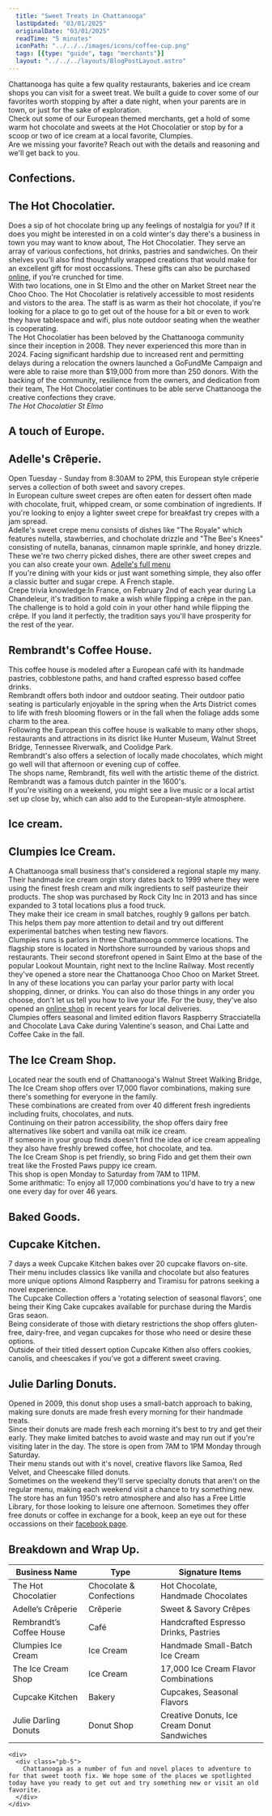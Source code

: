 ```yaml
---
  title: "Sweet Treats in Chattanooga"
  lastUpdated: "03/01/2025"
  originalDate: "03/01/2025"
  readTime: "5 minutes"
  iconPath: "../../../images/icons/coffee-cup.png"
  tags: [{type: "guide", tag: "merchants"}]
  layout: "../../../layouts/BlogPostLayout.astro"
---
```


<div>
  <section class="text-2xl pb-10 pt-20 ">
    <div>
      <div class="pb-5">
        Chattanooga has quite a few quality restaurants, bakeries and ice cream shops you can visit for a sweet treat. We built a guide to cover some of our favorites worth stopping by after a date night, when your parents are in town, or just for the sake of exploration.
      </div>
      <div class="pb-5">
        Check out some of our European themed merchants, get a hold of some warm hot chocolate and sweets at the Hot Chocolatier or stop by for a scoop or two of ice cream at a local favorite, Clumpies.
      </div>
      <div class="pb-5">
        Are we missing your favorite? <a mailto="jack@thingshappening.com">Reach out</a> with the details and reasoning and we'll get back to you.
      </div>
    </div>
  </section>

  <section class="text-2xl pb-10">
    <h2 class="text-5xl">
      Confections<span class="color-pink ml-1"><b>.</b></span>
    </h2>
    <div>
      <h2 class="text-3xl">The Hot Chocolatier<span class="color-pink ml-1"><b>.</b></span></h2>
      <div class="pb-5">
        Does a sip of hot chocolate bring up any feelings of nostalgia for you? If it does you might be interested in on a cold winter's day there's a business in town you may want to know about, The Hot Chocolatier. They serve an array of various confections, hot drinks, pastries and sandwiches. On their shelves you'll also find thoughfully wrapped creations that would make for an excellent gift for most occassions. These gifts can also be purchased <a href="https://thehotchocolatier.com/collections/all" target="_blank">online</a>, if you're crunched for time.
      </div>
      <div class="pb-5">
        With two locations, one in St Elmo and the other on Market Street near the Choo Choo. The Hot Chocolatier is relatively accessible to most residents and vistors to the area. The staff is as warm as their hot chocolate, if you're looking for a place to go to get out of the house for a bit or even to work they have tablespace and wifi, plus note outdoor seating when the weather is cooperating. 
      </div>
      <div class="pb-5">
        The Hot Chocolatier has been beloved by the Chattanooga community since their inception in 2008. They never experienced this more than in 2024. Facing significant hardship due to increased rent and permitting delays during a relocation the owners launched a GoFundMe Campaign and were able to raise more than $19,000 from more than 250 donors. With the backing of the community, resilience from the owners, and dedication from their team, The Hot Chocolatier continues to be able serve Chattanooga the creative confections they crave.
      </div>
    </div>
  </section>

  <div class="pb-2 text-2xl">
    <div class="flex flex-col justify-center items-center mb-16 mt-16">
      <OptimizedImage  src="/images/chattanooga_guides/shops/hot-chocolatier1.jpg" alt="The Hotchocolatier, outside photo. St Elmo, Chattanooga" />
      <div class="text-center">
        <em>The Hot Chocolatier St Elmo</em>
      </div>
    </div>
  </div>

  <section class="text-2xl pb-10">
    <h2 class="text-5xl">
      A touch of Europe<span class="color-pink ml-1"><b>.</b></span>
    </h2>
    <div>
      <h2 class="text-3xl">Adelle's Crêperie<span class="color-pink ml-1"><b>.</b></span></h2>
      <div class="pb-5">
        Open Tuesday - Sunday from 8:30AM to 2PM, this European style crêperie serves a collection of both sweet and savory crepes.
      </div>
      <div class="pb-5">
        In European culture sweet crepes are often eaten for dessert often made with chocolate, fruit, whipped cream, or some combination of ingredients. If you're looking to enjoy a lighter sweet crepe for breakfast try crepes with a jam spread.
      </div>
      <div class="pb-5">
        Adelle's sweet crepe menu consists of dishes like "The Royale" which features nutella, stawberries, and chocholate drizzle and "The Bee's Knees" consisting of nutella, bananas, cinnamon maple sprinkle, and honey drizzle. These we're two cherry picked dishes, there are other sweet crepes and you can also create your own. <a href="https://www.adellescreperie.com/menu" target="_blank">Adelle's full menu</a>
      </div>
      <div class="pb-5">
        If you're dining with your kids or just want something simple, they also offer a classic butter and sugar crepe. A French staple. 
      </div>
      <div>
        <span class="font-bold">Crepe trivia knowledge:</span><span>In France, on February 2nd of each year during La Chandeleur, it's tradition to make a wish while flipping a crêpe in the pan. The challenge is to hold a gold coin in your other hand while flipping the crêpe. If you land it perfectly, the tradition says you'll have prosperity for the rest of the year.</span>
      </div>
    </div>
    <div>
      <h2 class="text-3xl">Rembrandt's Coffee House<span class="color-pink ml-1"><b>.</b></span></h2>
      <div class="pb-5">
        This coffee house is modeled after a European café with its handmade pastries, cobblestone paths, and hand crafted espresso based coffee drinks.
      </div>
      <div class="pb-5">
        Rembrandt offers both indoor and outdoor seating. Their outdoor patio seating is particularly enjoyable in the spring when the Arts District comes to life with fresh blooming flowers or in the fall when the foliage adds some charm to the area.
      </div>
      <div class="pb-5">
        Following the European this coffee house is walkable to many other shops, restaurants and attractions in its disrict like Hunter Museum, Walnut Street Bridge, Tennessee Riverwalk, and Coolidge Park.
      </div>
      <div class="pb-5">
        Rembrandt's also offers a selection of locally made chocolates, which might go well will that afternoon or evening cup of coffee.
      </div>
      <div class="pb-5">
        The shops name, Rembrandt, fits well with the artistic theme of the district. Rembrandt was a famous dutch painter in the 1600's.
      </div>
      <div class="pb-5">
        If you're visiting on a weekend, you might see a live music or a local artist set up close by, which can also add to the European-style atmosphere.
      </div>
    </div>    
  </section>

  <section class="text-2xl pb-10">
    <h2 class="text-5xl">
      Ice cream<span class="color-pink ml-1"><b>.</b></span>
    </h2>
    <div>
      <h2 class="text-3xl">Clumpies Ice Cream<span class="color-pink ml-1"><b>.</b></span></h2>
      <div class="pb-5">
        A Chattanooga small business that's considered a regional staple my many. Their handmade ice cream orgin story dates back to 1999 where they were using the finest fresh cream and milk ingredients to self pasteurize their products. The shop was purchased by Rock City Inc in 2013 and has since expanded to 3 total locations plus a food truck.
      </div>
      <div class="pb-5">
        They make their ice cream in small batches, roughly 9 gallons per batch. This helps them pay more attention to detail and try out different experimental batches when testing new flavors.
      </div>      
      <div class="pb-5">
        Clumpies runs is parlors in three Chattanooga commerce locations. The flagship store is located in Northshore surrounded by various shops and restaurants. Their second storefront opened in Saint Elmo at the base of the popular Lookout Mountain, right next to the Incline Railway. Most recently they've opened a store near the Chattanooga Choo Choo on Market Street. 
      </div>
      <div class="pb-5">
        In any of these locations you can parlay your parlor party with local shopping, dinner, or drinks. You can also do those things in any order you choose, don't let us tell you how to live your life. For the busy, they've also opened an <a href="https://clumpies.com/" target="_blank">online shop</a> in recent years for local deliveries.
      </div>
      <div class="pb-5">
        Clumpies offers seasonal and limited edition flavors Raspberry Stracciatella and Chocolate Lava Cake during Valentine's season, and Chai Latte and Coffee Cake in the fall. 
      </div>    
    </div>
    <div>
      <h2 class="text-3xl">The Ice Cream Shop<span class="color-pink ml-1"><b>.</b></span></h2>
      <div class="pb-5">
        Located near the south end of Chattanooga's Walnut Street Walking Bridge, The Ice Cream shop offers over 17,000 flavor combinations, making sure there's something for everyone in the family.
      </div>
      <div class="pb-5">
        These combinations are created from over 40 different fresh ingredients including fruits, chocolates, and nuts.
      </div>
      <div class="pb-5">
        Continuing on their patron accessibility, the shop offers dairy free alternatives like sobert and vanilla oat milk ice cream.
      </div>
      <div class="pb-5">
        If someone in your group finds doesn't find the idea of ice cream appealing they also have freshly brewed coffee, hot chocolate, and tea.
      </div>      
      <div class="pb-5">
        The Ice Cream Shop is pet friendly, so bring Fido and get them their own treat like the Frosted Paws puppy ice cream.
      </div>
      <div class="pb-5">
        This shop is open Monday to Saturday from 7AM to 11PM.
      </div>
      <div class="pb-5">
        <span class="font-bold">Some arithmatic: </span><span> To enjoy all 17,000 combinations you'd have to try a new one every day for over 46 years.</span>
      </div>    
    </div>    
  </section>

  <section class="text-2xl pb-10">
    <h2 class="text-5xl">
      Baked Goods<span class="color-pink ml-1"><b>.</b></span>
    </h2>
    <div>
      <h2 class="text-3xl">Cupcake Kitchen<span class="color-pink ml-1"><b>.</b></span></h2>
      <div class="pb-5">
        7 days a week Cupcake Kitchen bakes over 20 cupcake flavors on-site.
      </div>
      <div class="pb-5">
        Their menu includes classics like vanilla and chocolate but also features more unique options Almond Raspberry and Tiramisu for patrons seeking a novel experience.
      </div>
      <div class="pb-5">
        The Cupcake Collection offers a 'rotating selection of seasonal flavors', one being their King Cake cupcakes available for purchase during the Mardis Gras seaon.
      </div>
      <div class="pb-5">
        Being considerate of those with dietary restrictions the shop offers gluten-free, dairy-free, and vegan cupcakes for those who need or desire these options.
      </div>
      <div class="pb-5">
        Outside of their titled dessert option Cupcake Kithen also offers cookies, canolis, and cheescakes if you've got a different sweet craving.
      </div>      
    </div>    
    <div>
      <h2 class="text-3xl">Julie Darling Donuts<span class="color-pink ml-1"><b>.</b></span></h2>
      <div class="pb-5">
        Opened in 2009, this donut shop uses a small-batch approach to baking, making sure donuts are made fresh every morning for their handmade treats.
      </div>
      <div class="pb-5">
        Since their donuts are made fresh each morning it's best to try and get their early. They make limited batches to avoid waste and may run out if you're visiting later in the day. The store is open from 7AM to 1PM Monday through Saturday.
      </div>
      <div class="pb-5">
        Their menu stands out with it's novel, creative flavors like Samoa, Red Velvet, and Cheescake filled donuts. 
      </div>
      <div class="pb-5">
        Sometimes on the weekend they'll serve specialty donuts that aren't on the regular menu, making each weekend visit a chance to try something new.
      </div>
      <div class="pb-5">
        The store has an fun 1950's retro atmosphere and also has a Free Little Library, for those looking to leisure one afternoon. Sometimes they offer free donuts or coffee in exchange for a book, keep an eye out for these occassions on their <a href="https://www.facebook.com/JDDnooga/" target="_blank">facebook page</a>. 
      </div>    
    </div>
  </section>  

  <section class="text-2xl pb-10">
    <h2 class="text-4xl pb-5">Breakdown and Wrap Up<span class="color-pink ml-1"><b>.</b></span></h2>
    <table class="min-w-full border border-gray-300 shadow-md rounded-lg overflow-hidden">
      <thead class="bg-gray-100 text-gray-700 uppercase text-sm">
          <tr>
              <th class="px-4 py-2 text-left border-b">Business Name</th>
              <th class="px-4 py-2 text-left border-b">Type</th>
              <th class="px-4 py-2 text-left border-b">Signature Items</th>
          </tr>
      </thead>
      <tbody class="text-gray-900">
          <tr class="border-b hover:bg-gray-50">
              <td class="px-4 py-3">The Hot Chocolatier</td>
              <td class="px-4 py-3">Chocolate & Confections</td>
              <td class="px-4 py-3">Hot Chocolate, Handmade Chocolates</td>
          </tr>
          <tr class="border-b hover:bg-gray-50">
              <td class="px-4 py-3">Adelle’s Crêperie</td>
              <td class="px-4 py-3">Crêperie</td>
              <td class="px-4 py-3">Sweet & Savory Crêpes</td>
          </tr>
          <tr class="border-b hover:bg-gray-50">
              <td class="px-4 py-3">Rembrandt’s Coffee House</td>
              <td class="px-4 py-3">Café</td>
              <td class="px-4 py-3">Handcrafted Espresso Drinks, Pastries</td>
          </tr>
          <tr class="border-b hover:bg-gray-50">
              <td class="px-4 py-3">Clumpies Ice Cream</td>
              <td class="px-4 py-3">Ice Cream</td>
              <td class="px-4 py-3">Handmade Small-Batch Ice Cream</td>
          </tr>
          <tr class="border-b hover:bg-gray-50">
              <td class="px-4 py-3">The Ice Cream Shop</td>
              <td class="px-4 py-3">Ice Cream</td>
              <td class="px-4 py-3">17,000 Ice Cream Flavor Combinations</td>
          </tr>
          <tr class="border-b hover:bg-gray-50">
              <td class="px-4 py-3">Cupcake Kitchen</td>
              <td class="px-4 py-3">Bakery</td>
              <td class="px-4 py-3">Cupcakes, Seasonal Flavors</td>
          </tr>
          <tr class="hover:bg-gray-50">
              <td class="px-4 py-3">Julie Darling Donuts</td>
              <td class="px-4 py-3">Donut Shop</td>
              <td class="px-4 py-3">Creative Donuts, Ice Cream Donut Sandwiches</td>
          </tr>
      </tbody>
    </table>

    <div>
      <div class="pb-5">
        Chattanooga as a number of fun and novel places to adventure to for that sweet tooth fix. We hope some of the places we spotlighted today have you ready to get out and try something new or visit an old favorite.
      </div>
    </div>
  </section>  
</div>
